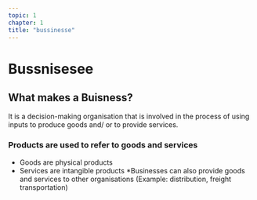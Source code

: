 ```yaml
---
topic: 1
chapter: 1
title: "bussinesse"
---
```


# Bussnisesee

## What makes a Buisness?

It is a decision-making organisation that is involved in the process of using inputs to produce goods and/ or to provide services.

<Card type="definition">

### Products are used to refer to goods and services

- Goods are physical products
- Services are intangible products
*Businesses can also provide goods and services to other organisations (Example: distribution, freight transportation)

</Card>